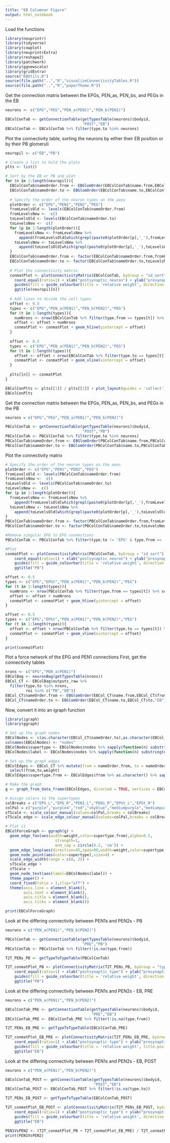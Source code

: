 ```yaml
---
title: "EB Columnar Figure"
output: html_notebook
---
```


Load the functions
```r
library(neuprintr)
library(tidyverse)
library(cowplot)
library(neuprintrExtra)
library(reshape2)
library(patchwork)
library(ggnewscale)
library(gridExtra)
source("EBUtils.R")
source(file.path("..","R","visualizeConnectivityTables.R"))
source(file.path("..","R","paperTheme.R"))
```


Get the connection matrix between the EPGs, PEN_as, PEN_bs, and PEGs in the EB
```r
neurons <- c("EPG","PEG","PEN_a(PEN1)","PEN_b(PEN2)")

EBColConTab <- getConnectionTable(getTypesTable(neurons)$bodyid,
                                  "POST","EB")
EBColConTab <- EBColConTab %>% filter(type.to %in% neurons)
```

Plot the connectivity table, sorting the neurons by either their EB position or by their PB glomeruli
```r
neuropil <- c("EB","PB")

# Create a list to hold the plots
plts <- list()

# Sort by the EB or PB and plot
for (n in 1:length(neuropil)){
  EBColConTab$nameOrder.from <- EBGlomOrder(EBColConTab$name.from,EBColConTab$from, neuropil[n])
  EBColConTab$nameOrder.to <- EBGlomOrder(EBColConTab$name.to,EBColConTab$to, neuropil[n])
  
  # Specify the order of the neuron types on the axes
  plotOrder <- c("EPG","PEN1","PEN2","PEG")
  fromLevelsOld <- levels(EBColConTab$nameOrder.from)
  fromLevelsNew <-  c()
  toLevelsOld <- levels(EBColConTab$nameOrder.to)
  toLevelsNew <-  c()
  for (p in 1:length(plotOrder)){
    fromLevelsNew <- fromLevelsNew %>%
      append(fromLevelsOld[which(grepl(paste0(plotOrder[p],'_'),fromLevelsOld))])
    toLevelsNew <- toLevelsNew %>%
      append(toLevelsOld[which(grepl(paste0(plotOrder[p],'_'),toLevelsOld))])
  }
  EBColConTab$nameOrder.from <- factor(EBColConTab$nameOrder.from,fromLevelsNew)
  EBColConTab$nameOrder.to <- factor(EBColConTab$nameOrder.to,toLevelsNew)
  
  # Plot the connectivity matrix
  conmatPlot <- plotConnectivityMatrix(EBColConTab, byGroup = "id_sort") + 
    coord_equal(ratio=1) + xlab("postsynaptic neuron") + ylab("presynaptic neuron") + theme_paper() + theme(axis.text.x = element_text(angle=90)) +
    guides(fill = guide_colourbar(title = 'relative weight', direction = 'horizontal', title.position = 'top', barheight = 0.5)) +
    ggtitle(neuropil[n])
  
  # Add lines to divide the cell types
  offset <- 0.5
  types <- c("EPG","PEN_a(PEN1)","PEN_b(PEN2)","PEG")
  for (t in 1:length(types)){
    numNrons <- nrow(EBColConTab %>% filter(type.from == types[t]) %>% select(nameOrder.from) %>% unique())
    offset <- offset + numNrons
    conmatPlot <- conmatPlot + geom_hline(yintercept = offset)
  }
  
  offset <- 0.5
  types <- c("EPG","PEN_a(PEN1)","PEN_b(PEN2)","PEG")
  for (t in 1:length(types)){
    offset <- offset + nrow(EBColConTab %>% filter(type.to == types[t]) %>% select(nameOrder.to) %>% unique())
    conmatPlot <- conmatPlot + geom_vline(xintercept = offset)
  }
  
  plts[[n]] <- conmatPlot
}
```
```r
EBColConPlts <- plts[[1]] / plts[[2]] + plot_layout(guides = 'collect')
EBColConPlts
```


Get the connection matrix between the EPGs, PEN_as, PEN_bs, and PEGs in the PB
```r
neurons = c("EPG","PEG","PEN_a(PEN1)","PEN_b(PEN2)")

PBColConTab <- getConnectionTable(getTypesTable(neurons)$bodyid,
                                  "POST","PB")
PBColConTab <- PBColConTab %>% filter(type.to %in% neurons)
PBColConTab$nameOrder.from <- EBGlomOrder(PBColConTab$name.from,PBColConTab$from,"PB")
PBColConTab$nameOrder.to <- EBGlomOrder(PBColConTab$name.to,PBColConTab$to,"PB")
```

Plot the connectivity matrix
```r
# Specify the order of the neuron types on the axes
plotOrder <- c("EPG","PEN1","PEN2","PEG")
fromLevelsOld <- levels(PBColConTab$nameOrder.from)
fromLevelsNew <-  c()
toLevelsOld <- levels(PBColConTab$nameOrder.to)
toLevelsNew <-  c()
for (p in 1:length(plotOrder)){
  fromLevelsNew <- fromLevelsNew %>%
    append(fromLevelsOld[which(grepl(paste0(plotOrder[p],'_'),fromLevelsOld))])
  toLevelsNew <- toLevelsNew %>%
    append(toLevelsOld[which(grepl(paste0(plotOrder[p],'_'),toLevelsOld))])
}
PBColConTab$nameOrder.from <- factor(PBColConTab$nameOrder.from,fromLevelsNew)
PBColConTab$nameOrder.to <- factor(PBColConTab$nameOrder.to,toLevelsNew)

#Remove singular EPG to EPG connections
PBColConTab <- PBColConTab %>% filter(type.to != 'EPG' & type.from == 'EPG')

#Plot
conmatPlot <- plotConnectivityMatrix(PBColConTab, byGroup = "id_sort") + 
    coord_equal(ratio=1) + xlab("postsynaptic neuron") + ylab("presynaptic neuron") + theme_paper() + theme(axis.text.x = element_text(angle=90)) +
    guides(fill = guide_colourbar(title = 'relative weight', direction = 'horizontal', title.position = 'top', barheight = 0.5)) +
    ggtitle("PB")

offset <- 0.5
types <- c("EPG","EPGt","PEN_a(PEN1)","PEN_b(PEN2)","PEG")
for (t in 1:length(types)){
  numNrons <- nrow(PBColConTab %>% filter(type.from == types[t]) %>% select(nameOrder.from) %>% unique())
  offset <- offset + numNrons
  conmatPlot <- conmatPlot + geom_hline(yintercept = offset)
}

offset <- 0.5
types <- c("EPG","EPGt","PEN_a(PEN1)","PEN_b(PEN2)","PEG")
for (t in 1:length(types)){
  offset <- offset + nrow(PBColConTab %>% filter(type.to == types[t]) %>% select(nameOrder.to) %>% unique())
  conmatPlot <- conmatPlot + geom_vline(xintercept = offset)
}

print(conmatPlot)
```


Plot a force network of the EPG and PEN1 connections
First, get the connectivity tables
```r
nrons <- c("EPG","PEN_a(PEN1)")
EBColBag <- neuronBag(getTypesTable(nrons))
EBCol_CT <- EBColBag$outputs_raw %>% 
  filter(type.to %in% nrons,
         roi %in% c("PB","EB"))
EBCol_CT$nameOrder.from <- EBGlomOrder(EBCol_CT$name.from,EBCol_CT$from,"EB")
EBCol_CT$nameOrder.to <- EBGlomOrder(EBCol_CT$name.to,EBCol_CT$to,"EB")
```

Now, convert it into an igraph function
```r
library(igraph)
library(ggraph)

# Set up the graph nodes
EBColNodes <- c(as.character(EBCol_CT$nameOrder.to),as.character(EBCol_CT$nameOrder.from)) %>% unique() %>% as.data.frame()
colnames(EBColNodes) <- "nodes"
EBColNodes$supertype <- EBColNodes$nodes %>% sapply(function(n) substring(n,1,gregexpr("_L|_R",n)[[1]][1]+1))
EBColNodes$label <- EBColNodes$nodes %>% sapply(function(n) substring(n,gregexpr("_L|_R",n)[[1]][1]+1,gregexpr("_L|_R",n)[[1]][1]+2))

# Set up the graph edges
EBColEdges <- EBCol_CT %>% mutate(from = nameOrder.from, to = nameOrder.to, weight = ROIweight) %>%
  select(from,to,weight)
EBColEdges$supertype.from <- EBColEdges$from %>% as.character() %>% sapply(function(n) substring(n,1,gregexpr("_L|_R",n)[[1]][1]+1))

# Make the graph
g <- graph_from_data_frame(EBColEdges, directed = TRUE, vertices = EBColNodes)

# Assign colors to the supertypes
colBreaks = c("EPG_L","EPG_R","PEN1_L","PEN1_R","EPGt_L","EPGt_R")
colPal = c("purple","purple4","red","skyblue","mediumpurple","mediumpurple4")
sTScale <- scale_colour_manual(values=colPal,breaks = colBreaks)
sTScale_edge <- scale_edge_colour_manual(values=colPal,breaks = colBreaks, guide = FALSE)

# Plot it
EBColForceGraph <- ggraph(g) +
  geom_edge_fan(aes(width=weight,color=supertype.from),alpha=0.5,
                      strength=1,
                      end_cap = circle(0.2, 'cm')) + 
  geom_edge_loop(aes(direction=45,span=90,width=weight,color=supertype.from,strength=1),alpha=0.5) +
  geom_node_point(aes(color=supertype),size=4) + 
  scale_edge_width(range = c(0, 2)) +
  sTScale_edge +
  sTScale +
  geom_node_text(aes(label=EBColNodes$label)) +
  theme_paper() +
  coord_fixed(ratio = 1,clip="off") + 
  theme(axis.line = element_blank(),
        axis.text = element_blank(),
        axis.title = element_blank(),
        axis.ticks = element_blank())

print(EBColForceGraph)
```


Look at the differing connectivity between PEN1s and PEN2s - PB
```r
neurons = c("PEN_a(PEN1)","PEN_b(PEN2)")

PBColConTab <- getConnectionTable(getTypesTable(neurons)$bodyid,
                                  "PRE","PB")
PBColConTab <- PBColConTab %>% filter(!is.na(type.from))

T2T_PENs_PB <- getTypeToTypeTable(PBColConTab)

T2T_conmatPlot_PB <- plotConnectivityMatrix(T2T_PENs_PB, byGroup = "type") + 
    coord_equal(ratio=1) + xlab("postsynaptic type") + ylab("presynaptic type") + theme_paper() + theme(axis.text.x = element_text(angle=90)) +
    guides(fill = guide_colourbar(title = 'relative weight', direction = 'horizontal', title.position = 'top', barheight = 0.5)) +
    ggtitle("PB")
```
Look at the differing connectivity between PEN1s and PEN2s - EB, PRE
```r
neurons = c("PEN_a(PEN1)","PEN_b(PEN2)")

EBColConTab_PRE <- getConnectionTable(getTypesTable(neurons)$bodyid,
                                      "PRE","EB")
EBColConTab_PRE <- EBColConTab_PRE %>% filter(!is.na(type.from))

T2T_PENs_EB_PRE <- getTypeToTypeTable(EBColConTab_PRE)

T2T_conmatPlot_EB_PRE <- plotConnectivityMatrix(T2T_PENs_EB_PRE, byGroup = "type") + 
    coord_equal(ratio=1) + xlab("postsynaptic type") + ylab("presynaptic type") + theme_paper() + theme(axis.text.x = element_text(angle=90)) +
    guides(fill = guide_colourbar(title = 'relative weight', title.position = 'left', title.theme = element_text(angle = 90), barwidth = 0.5, title.hjust = 0.5)) +
    ggtitle("EB")
```
Look at the differing connectivity between PEN1s and PEN2s - EB, POST
```r
neurons = c("PEN_a(PEN1)","PEN_b(PEN2)")

EBColConTab_POST <- getConnectionTable(getTypesTable(neurons)$bodyid,
                                       "POST","EB")
EBColConTab_POST <- EBColConTab_POST %>% filter(!is.na(type.to))

T2T_PENs_EB_POST <- getTypeToTypeTable(EBColConTab_POST)

T2T_conmatPlot_EB_POST <- plotConnectivityMatrix(T2T_PENs_EB_POST, byGroup = "type") + 
    coord_equal(ratio=1) + xlab("postsynaptic type") + ylab("presynaptic type") + theme_paper() + theme(axis.text.x = element_text(angle=90)) +
    guides(fill = guide_colourbar(title = 'relative weight', direction = 'horizontal', title.position = 'top', barheight = 0.5)) +
    ggtitle("EB")
```

```r
PEN1VsPEN2 <- (T2T_conmatPlot_PB + T2T_conmatPlot_EB_PRE) / T2T_conmatPlot_EB_POST
print(PEN1VsPEN2)
```